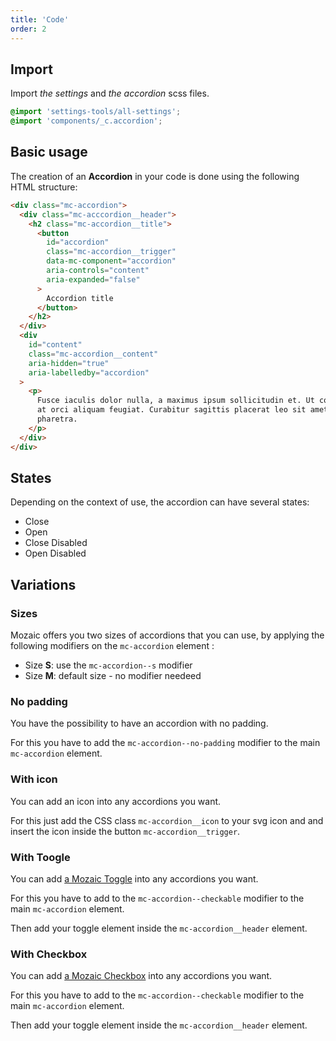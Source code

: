 ```yaml
---
title: 'Code'
order: 2
---
```


## Import

Import _the settings_ and _the accordion_ scss files.

```scss
@import 'settings-tools/all-settings';
@import 'components/_c.accordion';
```

## Basic usage

The creation of an **Accordion** in your code is done using the following HTML structure:

```html
<div class="mc-accordion">
  <div class="mc-acccordion__header">
    <h2 class="mc-accordion__title">
      <button
        id="accordion"
        class="mc-accordion__trigger"
        data-mc-component="accordion"
        aria-controls="content"
        aria-expanded="false"
      >
        Accordion title
      </button>
    </h2>
  </div>
  <div
    id="content"
    class="mc-accordion__content"
    aria-hidden="true"
    aria-labelledby="accordion"
  >
    <p>
      Fusce iaculis dolor nulla, a maximus ipsum sollicitudin et. Ut condimentum
      at orci aliquam feugiat. Curabitur sagittis placerat leo sit amet
      pharetra.
    </p>
  </div>
</div>
```

## States

Depending on the context of use, the accordion can have several states:

- Close
- Open
- Close Disabled
- Open Disabled

<Preview path="states" nude />

## Variations

### Sizes

Mozaic offers you two sizes of accordions that you can use, by applying the following modifiers on the `mc-accordion` element :

- Size **S**: use the `mc-accordion--s` modifier
- Size **M**: default size - no modifier needeed

<Preview path="sizes" nude />

### No padding

You have the possibility to have an accordion with no padding.

For this you have to add the `mc-accordion--no-padding` modifier to the main `mc-accordion` element.

### With icon

You can add an icon into any accordions you want.

For this just add the CSS class `mc-accordion__icon` to your svg icon and and insert the icon inside the button `mc-accordion__trigger`.

<Story id="content-accordion--with-icon" />

### With Toogle

You can add [a Mozaic Toggle](/Components/Form/Toggle/) into any accordions you want.

For this you have to add to the `mc-accordion--checkable` modifier to the main `mc-accordion` element.

Then add your toggle element inside the `mc-accordion__header` element.

### With Checkbox

You can add [a Mozaic Checkbox](/Components/Form/Datepicker/) into any accordions you want.

For this you have to add to the `mc-accordion--checkable` modifier to the main `mc-accordion` element.

Then add your toggle element inside the `mc-accordion__header` element.
